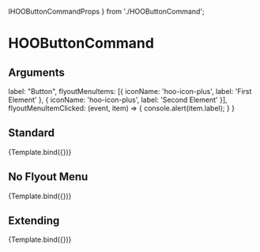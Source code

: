   IHOOButtonCommandProps
} from './HOOButtonCommand';

<Meta title="Components/Buttons/HOOButtonCommand" component={HOOButtonCommand} />

# HOOButtonCommand

## Arguments

<ArgTypes of={HOOButtonCommand} />

  label: "Button",
  flyoutMenuItems: [{ iconName: 'hoo-icon-plus', label: 'First Element' }, { iconName: 'hoo-icon-plus', label: 'Second Element' }],
  flyoutMenuItemClicked: (event, item) => {
    console.alert(item.label);
  }
}

## Standard
<Canvas>
  <Story 
    name="Standard"
    args = { 
      (function () {
        symset.initSymbols();
        const mergedArgs = JSON.parse(JSON.stringify(DefaultParams));
        return mergedArgs;
      })()
    }>
    {Template.bind({})}
  </Story>
</Canvas>

## No Flyout Menu
<Canvas>
  <Story 
    name="NoFlyoutMenu"
    args = { 
      (function () {
        const mergedArgs = JSON.parse(JSON.stringify(DefaultParams));
        mergedArgs["flyoutMenuItems"] = [];
        delete mergedArgs["flyoutMenuItemClicked"];
        return mergedArgs;
      })()
    }>
    {Template.bind({})}
  </Story>
</Canvas>

## Extending
<Canvas>
  <Story 
    name="Extending"
    args = { 
      (function () {
        const mergedArgs = JSON.parse(JSON.stringify(DefaultParams));
        mergedArgs["rootElementAttributes"] = { style: { backgroundColor: "pink" } };
        return mergedArgs;
      })()
    }>
    {Template.bind({})}
  </Story>
</Canvas>
